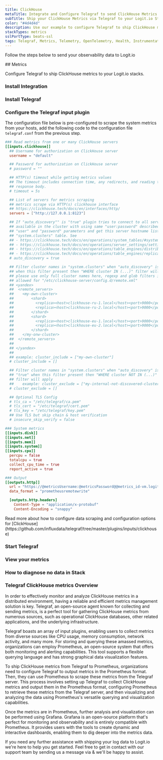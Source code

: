 ```yaml
---
title: ClickHouse
metaTitle: Integrate and Configure Telegraf to send ClickHouse Metrics
subTitle: Ship your ClickHouse Metrics via Telegraf to your Logit.io Stack
color: "#4d4d4d"
description: Use our example to configure Telegraf to ship ClickHouse metrics to your Logit.io stacks.
stackTypes: metrics
sslPortType: beats-ssl
tags: Telegraf, Metrics, Telemetry, OpenTelemetry, Health, Instrumentation, ClickHouse, Prometheus, Columnar Database, Clickhouse
---
```


Follow the steps below to send your observability data to Logit.io

<Steps>
  ## Metrics

  Configure Telegraf to ship ClickHouse metrics to your Logit.io stacks.

  ### Install Integration
  <InstallIntegration/>

  ### Install Telegraf

  <InstallTelegraf />

  ### Configure the Telegraf input plugin

  The configuration file below is pre-configured to scrape the system metrics from your hosts, add the following code to the configuration file `telegraf.conf` from the previous step.

  ```toml copy showLineNumbers /@metricsUsername/ /@metricsPassword/ /@metrics_id/ /@vmAgentPort/
  ### Read metrics from one or many ClickHouse servers
  [[inputs.clickhouse]]
    ## Username for authorization on ClickHouse server
    username = "default"

    ## Password for authorization on ClickHouse server
    # password = ""

    ## HTTP(s) timeout while getting metrics values
    ## The timeout includes connection time, any redirects, and reading the
    ## response body.
    # timeout = 5s

    ## List of servers for metrics scraping
    ## metrics scrape via HTTP(s) clickhouse interface
    ## https://clickhouse.tech/docs/en/interfaces/http/
    servers = ["http://127.0.0.1:8123"]

    ## If "auto_discovery"" is "true" plugin tries to connect to all servers
    ## available in the cluster with using same "user:password" described in
    ## "user" and "password" parameters and get this server hostname list from
    ## "system.clusters" table. See
    ## - https://clickhouse.tech/docs/en/operations/system_tables/#system-clusters
    ## - https://clickhouse.tech/docs/en/operations/server_settings/settings/#server_settings_remote_servers
    ## - https://clickhouse.tech/docs/en/operations/table_engines/distributed/
    ## - https://clickhouse.tech/docs/en/operations/table_engines/replication/#creating-replicated-tables
    # auto_discovery = true

    ## Filter cluster names in "system.clusters" when "auto_discovery" is "true"
    ## when this filter present then "WHERE cluster IN (...)" filter will apply
    ## please use only full cluster names here, regexp and glob filters is not
    ## allowed for "/etc/clickhouse-server/config.d/remote.xml"
    ## <yandex>
    ##  <remote_servers>
    ##    <my-own-cluster>
    ##        <shard>
    ##          <replica><host>clickhouse-ru-1.local</host><port>9000</port></replica>
    ##          <replica><host>clickhouse-ru-2.local</host><port>9000</port></replica>
    ##        </shard>
    ##        <shard>
    ##          <replica><host>clickhouse-eu-1.local</host><port>9000</port></replica>
    ##          <replica><host>clickhouse-eu-2.local</host><port>9000</port></replica>
    ##        </shard>
    ##    </my-onw-cluster>
    ##  </remote_servers>
    ##
    ## </yandex>
    ##
    ## example: cluster_include = ["my-own-cluster"]
    # cluster_include = []

    ## Filter cluster names in "system.clusters" when "auto_discovery" is
    ## "true" when this filter present then "WHERE cluster NOT IN (...)"
    ## filter will apply
    ##    example: cluster_exclude = ["my-internal-not-discovered-cluster"]
    # cluster_exclude = []

    ## Optional TLS Config
    # tls_ca = "/etc/telegraf/ca.pem"
    # tls_cert = "/etc/telegraf/cert.pem"
    # tls_key = "/etc/telegraf/key.pem"
    ## Use TLS but skip chain & host verification
    # insecure_skip_verify = false

  ### System metrics
  [[inputs.disk]]
  [[inputs.net]]
  [[inputs.mem]]
  [[inputs.system]]
  [[inputs.cpu]]
    percpu = false
    totalcpu = true
    collect_cpu_time = true
    report_active = true

  ### Output
  [[outputs.http]]
    url = "https://@metricsUsername:@metricsPassword@@metrics_id-vm.logit.io:@vmAgentPort/api/v1/write"
    data_format = "prometheusremotewrite"

    [outputs.http.headers]
      Content-Type = "application/x-protobuf"
      Content-Encoding = "snappy"
  ```

  <Callout type="info">
    Read more about how to configure data scraping and configuration options for [ClickHouse](https://github.com/influxdata/telegraf/tree/master/plugins/inputs/clickhouse)
  </Callout>

  ### Start Telegraf

  <StartTelegraf />

  ### View your metrics
  <LaunchStack source="ClickHouse_Metrics_via_Telegraf" utmMedium="metrics" utmCampaign="telegraf-ClickHouse-metrics" />

  ### How to diagnose no data in Stack

  <DiagnoseNoData />

</Steps>

### Telegraf ClickHouse metrics Overview

In order to effectively monitor and analyze ClickHouse metrics in a distributed environment, having a reliable and efficient metrics management 
solution is key. Telegraf, an open-source agent known for collecting and sending metrics, is a perfect tool for gathering ClickHouse metrics 
from numerous sources, such as operational ClickHouse databases, other related applications, and the underlying infrastructure.

Telegraf boasts an array of input plugins, enabling users to collect metrics from diverse sources like CPU usage, memory consumption, network 
activity, and many more. For storing and querying these amassed metrics, organizations can employ Prometheus, an open-source system that offers 
both monitoring and alerting capabilities. This tool supports a flexible querying language and has strong graphical data visualization features.

To ship ClickHouse metrics from Telegraf to Prometheus, organizations need to configure Telegraf to output metrics in the Prometheus format. Then, 
they can use Prometheus to scrape these metrics from the Telegraf server. This process involves setting up Telegraf to collect ClickHouse metrics 
and output them in the Prometheus format, configuring Prometheus to retrieve these metrics from the Telegraf server, and then visualizing and 
analyzing the data using Prometheus's versatile querying and visualization capabilities.

Once the metrics are in Prometheus, further analysis and visualization can be performed using Grafana. Grafana is an open-source platform that's 
perfect for monitoring and observability and is entirely compatible with Prometheus. It provides users with the tools to create dynamic and 
interactive dashboards, enabling them to dig deeper into the metrics data.

If you need any further assistance with shipping your log data to Logit.io we're here to help you get started. Feel free to get in contact with 
our support team by sending us a message via <IntercomButton text="live chat" /> & we'll be happy to assist.
